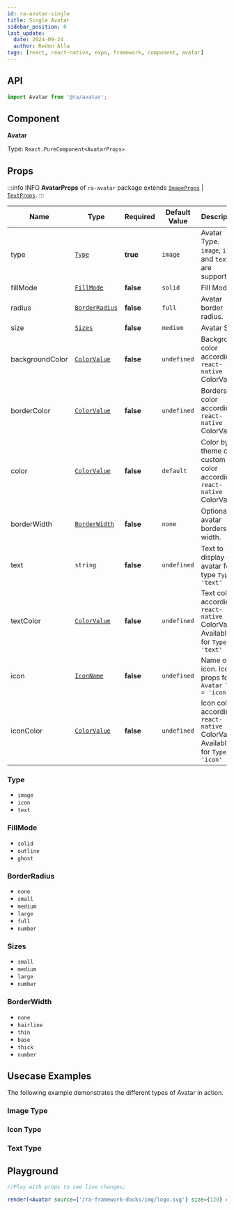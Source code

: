 ```yaml
---
id: ra-avatar-single
title: Single Avatar
sidebar_position: 0
last_update:
  date: 2024-09-24
  author: Redon Alla
tags: [react, react-native, expo, framework, component, avatar]
---
```


## API

```jsx
import Avatar from '@ra/avatar';
```

## Component

**Avatar**

Type: `React.PureComponent<AvatarProps>`

## Props

:::info INFO
**AvatarProps** of `ra-avatar` package extends
[`ImageProps`](https://docs.expo.dev/versions/latest/sdk/image/#imageprops) | [`TextProps`](https://reactnative.dev/docs/text#props).
:::


|  Name   | Type | Required | Default Value | Description |
| -- | -- | -- | -- | -- |
| type | [`Type`](#type) | **true** | `image` | Avatar Type. `image`, `icon` and `text` are supported |
| fillMode | [`FillMode`](#fillmode) | **false** | `solid` | Fill Mode |
| radius |  [`BorderRadius`](#borderradius) | **false** | `full` | Avatar border radius. |
| size | [`Sizes`](#sizes) | **false** | `medium` | Avatar Size. |
| backgroundColor | [`ColorValue`](https://reactnative.dev/docs/colors) | **false** | `undefined` | Background color according `react-native` ColorValue. |
| borderColor | [`ColorValue`](https://reactnative.dev/docs/colors) | **false** | `undefined` | Borders color according `react-native` ColorValue. |
| color | [`ColorValue`](https://reactnative.dev/docs/colors) | **false** | `default` | Color by theme or a custom color according `react-native` ColorValue. |
| borderWidth | [`BorderWidth`](#borderwidth) | **false** | `none` | Optional avatar borders width. |
| text | `string` | **false** | `undefined` | Text to display on avatar for type `Type = 'text'` |
| textColor | [`ColorValue`](https://reactnative.dev/docs/colors) | **false** | `undefined` | Text color according `react-native` ColorValue. Available for `Type = 'text'` |
| icon | [`IconName`](/docs/components/icons/ra-icons-basic-usage#iconname) | **false** | `undefined` | Name of icon. Icon props for `Avatar Type = 'icon'` |
| iconColor | [`ColorValue`](https://reactnative.dev/docs/colors) | **false** | `undefined` | Icon color according `react-native` ColorValue. Available for `Type = 'icon'` |


### Type
- `image`
- `icon`
- `text`

### FillMode
- `solid`
- `outline`
- `ghost`

### BorderRadius
- `none`
- `small`
- `medium`
- `large`
- `full`
- `number`

### Sizes
- `small`
- `medium`
- `large`
- `number`

### BorderWidth
- `none`
- `hairline`
- `thin`
- `base`
- `thick`
- `number`


##  Usecase Examples

The following example demonstrates the different types of Avatar in action.

### Image Type


<ImageType />

### Icon Type


<IconType />

### Text Type


<TextType />

## Playground

```jsx live noInline
//Play with props to see live changes;

render(<Avatar source={'/ra-framework-docks/img/logo.svg'} size={120} color='primary' borderWidth='thin' fillMode='ghost' borderColor='crimson'/>);
```

<br />
<br />
<br />


<DocCardList />